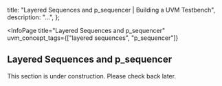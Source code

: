
  title: "Layered Sequences and p_sequencer | Building a UVM Testbench",
  description: "...",
};

<InfoPage
  title="Layered Sequences and p_sequencer"
  uvm_concept_tags={["layered sequences", "p_sequencer"]}
>

  ## Layered Sequences and p_sequencer

  This section is under construction. Please check back later.

</InfoPage>